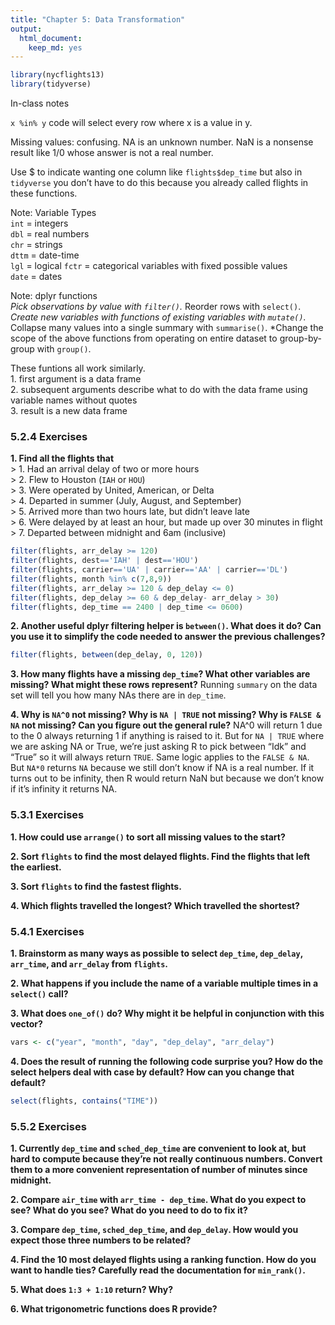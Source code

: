 ```yaml
---
title: "Chapter 5: Data Transformation"
output: 
  html_document: 
    keep_md: yes
---
```

```r
library(nycflights13)
library(tidyverse)
```
In-class notes

`x %in% y` code will select every row where x is a value in y.

Missing values: confusing. NA is an unknown number. NaN is a nonsense result like 1/0 whose answer is not a real number.

Use $ to indicate wanting one column like `flights$dep_time` but also in `tidyverse` you don't have to do this because you already called flights in these functions.




Note: Variable Types  
`int` = integers  
`dbl` = real numbers  
`chr` = strings  
`dttm` = date-time  
`lgl` = logical
`fctr` = categorical variables with fixed possible values  
`date` = dates  

Note: dplyr functions  
*Pick observations by value with `filter()`.
*Reorder rows with `select()`.
*Create new variables with functions of existing variables with `mutate()`.
*Collapse many values into a single summary with `summarise()`.
*Change the scope of the above functions from operating on entire dataset to group-by-group with `group()`.

These funtions all work similarly.  
1. first argument is a data frame  
2. subsequent arguments describe what to do with the data frame using variable names without quotes  
3. result is a new data frame  

### 5.2.4 Exercises  
**1. Find all the flights that**  
> 1. Had an arrival delay of two or more hours  
> 2. Flew to Houston (`IAH` or `HOU`)  
> 3. Were operated by United, American, or Delta  
> 4. Departed in summer (July, August, and September)  
> 5. Arrived more than two hours late, but didn't leave late  
> 6. Were delayed by at least an hour, but made up over 30 minutes in flight  
> 7. Departed between midnight and 6am (inclusive)

```r
filter(flights, arr_delay >= 120)
filter(flights, dest=='IAH' | dest=='HOU')
filter(flights, carrier=='UA' | carrier=='AA' | carrier=='DL')
filter(flights, month %in% c(7,8,9))
filter(flights, arr_delay >= 120 & dep_delay <= 0)
filter(flights, dep_delay >= 60 & dep_delay- arr_delay > 30)
filter(flights, dep_time == 2400 | dep_time <= 0600)
```



**2. Another useful dplyr filtering helper is `between()`. What does it do? Can you use it to simplify the code needed to answer the previous challenges?**
```r
filter(flights, between(dep_delay, 0, 120))
```


**3. How many flights have a missing `dep_time`? What other variables are missing? What might these rows represent?**
Running `summary` on the data set will tell you how many NAs there are in `dep_time`.


**4. Why is `NA^0` not missing? Why is `NA | TRUE` not missing? Why is `FALSE & NA` not missing? Can you figure out the general rule?**
NA^0 will return 1 due to the 0 always returning 1 if anything is raised to it. But for `NA | TRUE` where we are asking NA or True, we're just asking R to pick between "Idk" and "True" so it will always return `TRUE`. Same logic applies to the `FALSE & NA`. But `NA*0` returns `NA` because we still don't know if NA is a real number. If it turns out to be infinity, then R would return NaN but because we don't know if it's infinity it returns NA.

### 5.3.1 Exercises
**1. How could use `arrange()` to sort all missing values to the start?**

**2. Sort `flights` to find the most delayed flights. Find the flights that left the earliest.**

**3. Sort `flights` to find the fastest flights.**

**4. Which flights travelled the longest? Which travelled the shortest?**

### 5.4.1 Exercises
**1. Brainstorm as many ways as possible to select `dep_time`, `dep_delay`, `arr_time`, and `arr_delay` from `flights`.**

**2. What happens if you include the name of a variable multiple times in a `select()` call?**

**3. What does `one_of()` do? Why might it be helpful in conjunction with this vector?**
```r
vars <- c("year", "month", "day", "dep_delay", "arr_delay")
```

**4. Does the result of running the following code surprise you? How do the select helpers deal with case by default? How can you change that default?**
```r
select(flights, contains("TIME"))
```

### 5.5.2 Exercises
**1. Currently `dep_time` and `sched_dep_time` are convenient to look at, but hard to compute because they're not really continuous numbers. Convert them to a more convenient representation of number of minutes since midnight.**

**2. Compare `air_time` with `arr_time - dep_time`. What do you expect to see? What do you see? What do you need to do to fix it?**

**3. Compare `dep_time`, `sched_dep_time`, and `dep_delay`. How would you expect those three numbers to be related?**

**4. Find the 10 most delayed flights using a ranking function. How do you want to handle ties? Carefully read the documentation for `min_rank()`.**

**5. What does `1:3 + 1:10` return? Why?**

**6. What trigonometric functions does R provide?**

